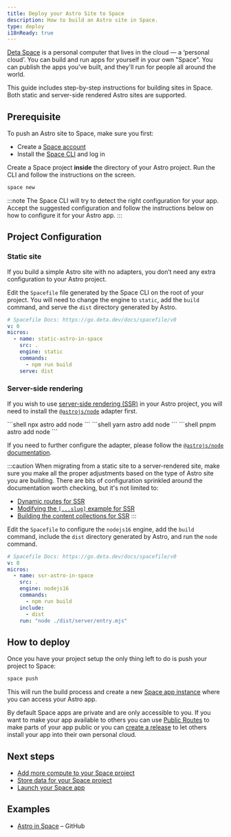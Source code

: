 ```yaml
---
title: Deploy your Astro Site to Space
description: How to build an Astro site in Space.
type: deploy
i18nReady: true
---
```


[Deta Space](https://deta.space/developers) is a personal computer that lives in the cloud — a ‘personal cloud’. You can build and run apps for yourself in your own "Space". You can publish the apps you've built, and they'll run for people all around the world.

This guide includes step-by-step instructions for building sites in Space. Both static and server-side rendered Astro sites are supported.

## Prerequisite

To push an Astro site to Space, make sure you first:

- Create a [Space account](https://deta.space)
- Install the [Space CLI](https://deta.space/docs/en/basics/cli) and log in

Create a Space project **inside** the directory of your Astro project. Run the CLI and follow the instructions on the screen.    

```bash
space new
```

:::note
The Space CLI will try to detect the right configuration for your app. Accept the suggested configuration and follow the instructions below on how to configure it for your Astro app.
:::


## Project Configuration

### Static site

If you build a simple Astro site with no adapters, you don’t need any extra configuration to your Astro project. 

Edit the `Spacefile` file generated by the Space CLI on the root of your project. You will need to change the engine to `static`, add the `build` command, and serve the `dist` directory generated by Astro. 

```yaml title="Spacefile"
# Spacefile Docs: https://go.deta.dev/docs/spacefile/v0
v: 0
micros:
  - name: static-astro-in-space
    src: .
    engine: static
    commands:
      - npm run build
    serve: dist
```

### Server-side rendering

If you wish to use [server-side rendering (SSR)](https://docs.astro.build/en/guides/server-side-rendering/) in your Astro project, you will need to install the [`@astrojs/node`](https://docs.astro.build/en/guides/integrations-guide/node/) adapter first. 

<PackageManagerTabs>
  <Fragment slot="npm">
  ```shell
  npx astro add node
  ```
  </Fragment>
  <Fragment slot="yarn">
  ```shell
  yarn astro add node
  ```
  </Fragment>
  <Fragment slot="pnpm">
  ```shell
  pnpm astro add node
  ```
  </Fragment>
</PackageManagerTabs>

If you need to further configure the adapter, please follow the [`@astrojs/node` documentation](https://docs.astro.build/en/guides/integrations-guide/node/).

:::caution
When migrating from a static site to a server-rendered site, make sure you make all the proper adjustments based on the type of Astro site you are building. There are bits of configuration sprinkled around the documentation worth checking, but it's not limited to:

- [Dynamic routes for SSR](https://docs.astro.build/en/core-concepts/routing/#server-ssr-mode)
- [Modifying the `[...slug]` example for SSR](https://docs.astro.build/en/core-concepts/routing/#modifying-the-slug-example-for-ssr)
- [Building the content collections for SSR](https://docs.astro.build/en/guides/content-collections/#building-for-server-output-ssr)
:::

Edit the `Spacefile` to configure the `nodejs16` engine, add the `build` command, include the `dist` directory generated by Astro, and run the `node` command.

```yaml title="Spacefile"
# Spacefile Docs: https://go.deta.dev/docs/spacefile/v0
v: 0
micros:
  - name: ssr-astro-in-space
    src: .
    engine: nodejs16
    commands:
      - npm run build
    include:
      - dist
    run: "node ./dist/server/entry.mjs"
```

## How to deploy

Once you have your project setup the only thing left to do is push your project to Space:

```bash
space push
```

This will run the build process and create a new [Space app instance](https://deta.space/docs/en/basics/revisions#testing-changes) where you can access your Astro app.

By default Space apps are private and are only accessible to you. If you want to make your app available to others you can use [Public Routes](https://deta.space/docs/en/reference/spacefile#public_routes) to make parts of your app public or you can [create a release](https://deta.space/docs/en/basics/releases) to let others install your app into their own personal cloud.

## Next steps

- [Add more compute to your Space project](https://deta.space/docs/en/basics/micros)
- [Store data for your Space project](https://deta.space/docs/en/basics/data)
- [Launch your Space app](https://deta.space/docs/en/basics/releases)

## Examples

- [Astro in Space](https://github.com/BogDAAAMN/astro-in-space) – GitHub
